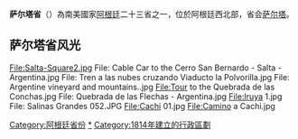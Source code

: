 {{Infobox Province AR
|province = 萨尔塔省
|native_name = Salta
|image_flag = [[File:Flag_of_Salta_province_in_Argentina.gif|100px]]
|image_seal=[[File:Escudo_COA_Salta_province_argentina.svg|100px]]
|capital = [[萨尔塔|萨尔塔]]
|area = 155,488
|population = 1,214,441 (2010)
|density = 7.8
|governor = Dr. Juan Carlos Romero
|demonym = ''Salteño''
|comments =
|iso3166_2=A
}} 
'''萨尔塔省'''（{{lang-es|'''Provincia de Salta'''}}）為南美國家[[阿根廷|阿根廷]]二十三省之一，位於阿根廷西北部，省会[[萨尔塔|萨尔塔]]。
==萨尔塔省风光==
<gallery>
File:Salta-Square2.jpg
File: Cable Car to the Cerro San Bernardo - Salta - Argentina.jpg
File: Tren a las nubes cruzando Viaducto la Polvorilla.jpg
File: Argentine vineyard and mountains..jpg
File:Tour to the Quebrada de las Conchas.jpg
File: Quebrada de las Flechas - Argentina.jpg
File:Iruya 1.jpg
File: Salinas Grandes 052.JPG
File:Cachi 01.jpg
File:Camino a Cachi.jpg
</gallery>

{{Commons+cat|Salta|萨尔塔省|Salta Province}}
{{阿根廷行政區劃}}
{{DEFAULTSORT:Salta}}
[[Category:阿根廷省份|Category:阿根廷省份]]
[[Category:薩爾塔省|*]]
[[Category:1814年建立的行政區劃|Category:1814年建立的行政區劃]]